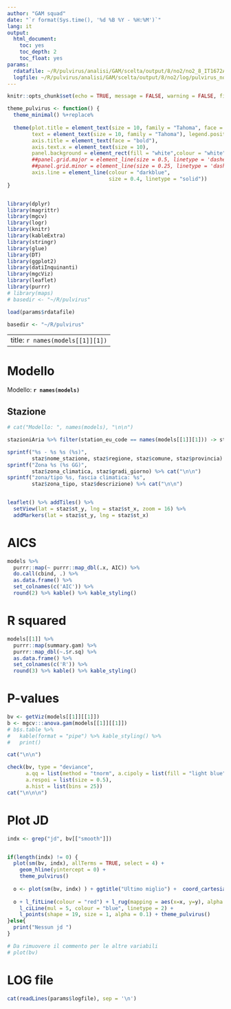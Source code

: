 ```yaml
---
author: "GAM squad"
date: "`r format(Sys.time(), '%d %B %Y - %H:%M')`"
lang: it
output:
  html_document:
    toc: yes
    toc_depth: 2
    toc_float: yes
params:
  rdatafile: ~/R/pulvirus/analisi/GAM/scelta/output/8/no2/no2_8_IT1672A.RData
  logfile: ~/R/pulvirus/analisi/GAM/scelta/output/8/no2/log/pulvirus_no2_8_IT1672A.log
---
```



```r
knitr::opts_chunk$set(echo = TRUE, message = FALSE, warning = FALSE, fig.align = 'center')

theme_pulvirus <- function() {
  theme_minimal() %+replace% 
    
  theme(plot.title = element_text(size = 10, family = "Tahoma", face = "bold"),
        text = element_text(size = 10, family = "Tahoma"), legend.position = "top",
        axis.title = element_text(face = "bold"),
        axis.text.x = element_text(size = 10),
        panel.background = element_rect(fill = "white",colour = "white", size = 0.3, linetype = "solid"),
        ##panel.grid.major = element_line(size = 0.5, linetype = 'dashed',colour = "#708090"), 
        ##panel.grid.minor = element_line(size = 0.25, linetype = 'dashed', colour = "#708090"),
        axis.line = element_line(colour = "darkblue", 
                                 size = 0.4, linetype = "solid"))
}


library(dplyr)
library(magrittr)
library(mgcv)
library(logr)
library(knitr)
library(kableExtra)
library(stringr)
library(glue)
library(DT)
library(ggplot2)
library(datiInquinanti)
library(mgcViz)
library(leaflet)
library(purrr)
# library(maps)
# basedir <- "~/R/pulvirus"

load(params$rdatafile)

basedir <- "~/R/pulvirus"

```

---
title: `r names(models[[1]][1])`
---

# Modello

Modello: **`r names(models)`**

## Stazione

```r
# cat("Modello: ", names(models), "\n\n")

stazioniAria %>% filter(station_eu_code == names(models[[1]][1])) -> staz

sprintf("%s - %s %s (%s)", 
        staz$nome_stazione, staz$regione, staz$comune, staz$provincia) %>% cat("\n\n")
sprintf("Zona %s (%s GG)", 
        staz$zona_climatica, staz$gradi_giorno) %>% cat("\n\n")
sprintf("zona/tipo %s, fascia climatica: %s", 
        staz$zona_tipo, staz$descrizione) %>% cat("\n\n")


leaflet() %>% addTiles() %>%
  setView(lat = staz$st_y, lng = staz$st_x, zoom = 16) %>%
  addMarkers(lat = staz$st_y, lng = staz$st_x)
```

# AICS 

```r
models %>% 
  purrr::map(~ purrr::map_dbl(.x, AIC)) %>%  
  do.call(cbind, .) %>% 
  as.data.frame() %>% 
  set_colnames(c('AIC')) %>% 
  round(2) %>% kable() %>% kable_styling() 

```

# R squared 

```r
models[[1]] %>%
  purrr::map(summary.gam) %>%
  purrr::map_dbl(~.$r.sq) %>% 
  as.data.frame() %>% 
  set_colnames(c('R')) %>% 
  round(3) %>% kable() %>% kable_styling() 

```

# P-values 

```r
bv <- getViz(models[[1]][[1]])
b <- mgcv:::anova.gam(models[[1]][[1]]) 
# b$s.table %>%
#   kable(format = "pipe") %>% kable_styling() %>%
#   print()

cat("\n\n")

check(bv, type = "deviance",
      a.qq = list(method = "tnorm", a.cipoly = list(fill = "light blue")),
      a.respoi = list(size = 0.5),
      a.hist = list(bins = 25)) 
cat("\n\n\n")

```

# Plot JD

```r
indx <- grep("jd", bv[["smooth"]])


if(length(indx) != 0) {
  plot(sm(bv, indx), allTerms = TRUE, select = 4) + 
    geom_hline(yintercept = 0) + 
    theme_pulvirus()
  
  o <- plot(sm(bv, indx) ) + ggtitle("Ultimo miglio") +  coord_cartesian(xlim = c(2500, 2750))
  
  o + l_fitLine(colour = "red") + l_rug(mapping = aes(x=x, y=y), alpha = 0.8) +
    l_ciLine(mul = 5, colour = "blue", linetype = 2) + 
    l_points(shape = 19, size = 1, alpha = 0.1) + theme_pulvirus()
}else{
  print("Nessun jd ")
}


```


```r
# Da rimuovere il commento per le altre variabili
# plot(bv)
```

# LOG file

```r
cat(readLines(params$logfile), sep = '\n')
```

